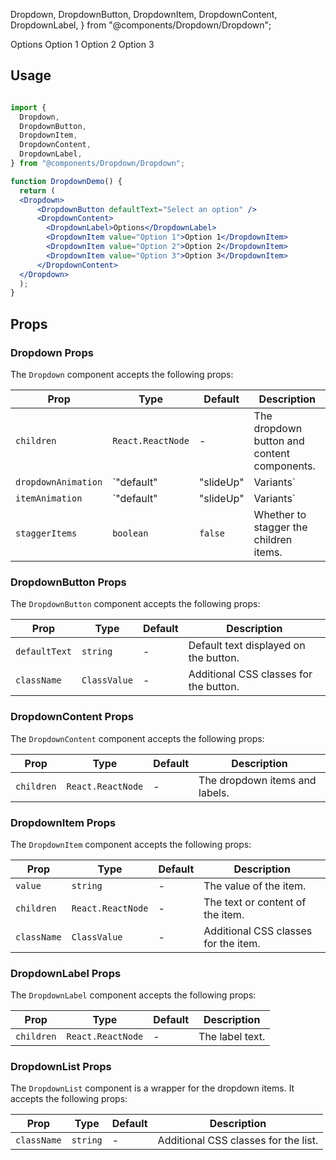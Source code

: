 <div style={{marginTop: "16px", marginBottom: "16px", display: "flex", alignItems: "center", justifyContent: "center", width:"100%", height:"20rem", flexWrap: "wrap", gap:"2em"}}>

  Dropdown,
  DropdownButton,
  DropdownItem,
  DropdownContent,
  DropdownLabel,
} from "@components/Dropdown/Dropdown";

<Dropdown>
  <DropdownButton defaultText="Select an option" />
  <DropdownContent>
    <DropdownLabel>Options</DropdownLabel>
    <DropdownItem value="Option 1">Option 1</DropdownItem>
    <DropdownItem value="Option 2">Option 2</DropdownItem>
    <DropdownItem value="Option 3">Option 3</DropdownItem>
  </DropdownContent>
</Dropdown>
</div>

## Usage

```jsx copy

import {
  Dropdown,
  DropdownButton,
  DropdownItem,
  DropdownContent,
  DropdownLabel,
} from "@components/Dropdown/Dropdown";

function DropdownDemo() {
  return (
  <Dropdown>
      <DropdownButton defaultText="Select an option" />
      <DropdownContent>
        <DropdownLabel>Options</DropdownLabel>
        <DropdownItem value="Option 1">Option 1</DropdownItem>
        <DropdownItem value="Option 2">Option 2</DropdownItem>
        <DropdownItem value="Option 3">Option 3</DropdownItem>
      </DropdownContent>
  </Dropdown>
  );
}
```

## Props

### Dropdown Props

The `Dropdown` component accepts the following props:

| Prop                | Type                           | Default    | Description                                                                                               |
| ------------------- | ------------------------------ | ---------- | --------------------------------------------------------------------------------------------------------- |
| `children`          | `React.ReactNode`              | -          | The dropdown button and content components.                                                               |
| `dropdownAnimation` | `"default" | "slideUp" | Variants` | `"default"`  | Animation variant for the dropdown container.                                                             |
| `itemAnimation`     | `"default" | "slideUp" | Variants` | `"default"`  | Animation variant for the dropdown items.                                                                 |
| `staggerItems`      | `boolean`                      | `false`    | Whether to stagger the children items.                                                                   |

### DropdownButton Props

The `DropdownButton` component accepts the following props:

| Prop        | Type       | Default        | Description                                        |
| ----------- | ---------- | -------------- | -------------------------------------------------- |
| `defaultText` | `string`   | -              | Default text displayed on the button.               |
| `className`  | `ClassValue` | -              | Additional CSS classes for the button.             |

### DropdownContent Props

The `DropdownContent` component accepts the following props:

| Prop      | Type       | Default | Description        |
| --------- | ---------- | ------- | ------------------ |
| `children` | `React.ReactNode` | -       | The dropdown items and labels. |

### DropdownItem Props

The `DropdownItem` component accepts the following props:

| Prop      | Type       | Default | Description           |
| --------- | ---------- | ------- | --------------------- |
| `value`   | `string`   | -       | The value of the item. |
| `children` | `React.ReactNode` | -       | The text or content of the item. |
| `className` | `ClassValue` | -       | Additional CSS classes for the item. |

### DropdownLabel Props

The `DropdownLabel` component accepts the following props:

| Prop      | Type       | Default | Description        |
| --------- | ---------- | ------- | ------------------ |
| `children` | `React.ReactNode` | -       | The label text. |

### DropdownList Props

The `DropdownList` component is a wrapper for the dropdown items. It accepts the following props:

| Prop       | Type       | Default | Description       |
| ---------- | ---------- | ------- | ----------------- |
| `className` | `string`   | -       | Additional CSS classes for the list. |
